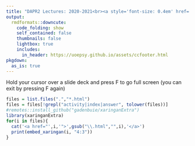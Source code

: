 ```yaml
---
title: "DAPR2 Lectures: 2020-2021<br><a style='font-size: 0.4em' href='https://uoepsy.github.io/dapr2/'>&#8624; DAPR2 Home</a>"
output:
  rmdformats::downcute:
    code_folding: show
    self_contained: false
    thumbnails: false
    lightbox: true
    includes:
      in_header: https://uoepsy.github.io/assets/ccfooter.html
pkgdown:
  as_is: true
---
```


Hold your cursor over a slide deck and press F to go full screen (you can exit by pressing F again)

```r
files = list.files(".","*.html")
files = files[!grepl("activity|index|answer", tolower(files))]
#remotes::install_github("gadenbuie/xaringanExtra")
library(xaringanExtra)
for(i in files){
  cat('<a href="',i,'">',gsub("\\.html","",i),'</a>')
  print(embed_xaringan(i, "4:3"))
}
```

